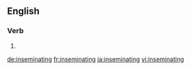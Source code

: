 ==English==

===Verb===
{{head|en|present participle}}

# {{present participle of|inseminate|lang=en}}

[[de:inseminating]]
[[fr:inseminating]]
[[ja:inseminating]]
[[vi:inseminating]]
